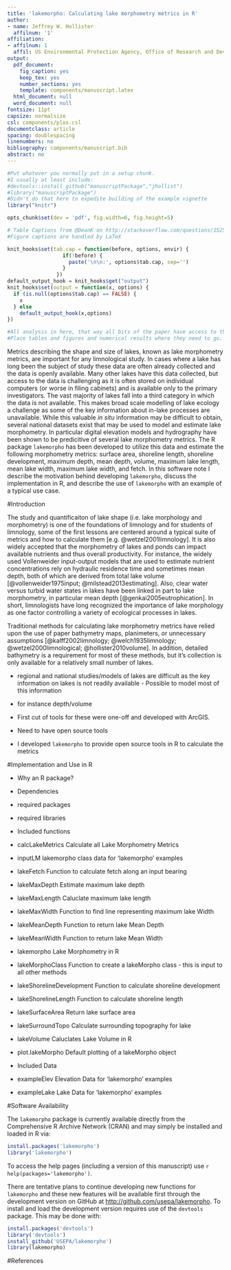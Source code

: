 ```yaml
---
title: 'lakemorpho: Calculating lake morphometry metrics in R'
author:  
- name: Jeffrey W. Hollister
  affilnum: '1'
affiliation:
- affilnum: 1
  affil: US Environmental Protection Agency, Office of Research and Development, National Health and Environmental Effects Research Laboratory, Atlantic Ecology Division, 27 Tarzwell Drive  Narragansett, RI, 02882, USA
output:
  pdf_document:
    fig_caption: yes
    keep_tex: yes
    number_sections: yes
    template: components/manuscript.latex
  html_document: null
  word_document: null
fontsize: 11pt
capsize: normalsize
csl: components/plos.csl
documentclass: article
spacing: doublespacing
linenumbers: no
bibliography: components/manuscript.bib
abstract: no
---
```

<!--
%\VignetteEngine{knitr::rmarkdown}
%\VignetteIndexEntry{lakemorpho: Calculating lake morphometry metrics in R}
-->

```r
#Put whatever you normally put in a setup chunk.
#I usually at least include:
#devtools::install_github("manuscriptPackage","jhollist")
#library("manuscriptPackage")
#Didn't do that here to expedite building of the example vignette
library("knitr")

opts_chunk$set(dev = 'pdf', fig.width=6, fig.height=5)

# Table Captions from @DeanK on http://stackoverflow.com/questions/15258233/using-table-caption-on-r-markdown-file-using-knitr-to-use-in-pandoc-to-convert-t
#Figure captions are handled by LaTeX

knit_hooks$set(tab.cap = function(before, options, envir) {
                  if(!before) { 
                    paste('\n\n:', options$tab.cap, sep='') 
                  }
                })
default_output_hook = knit_hooks$get("output")
knit_hooks$set(output = function(x, options) {
  if (is.null(options$tab.cap) == FALSE) {
    x
  } else
    default_output_hook(x,options)
})
```

```r
#All analysis in here, that way all bits of the paper have access to the final objects
#Place tables and figures and numerical results where they need to go.
```

<!-- Abstract is being wrapped in latex here so that all analysis can be run in the chunk above and the results reproducibly referenced in the abstract. -->

\singlespace

\vspace{2mm}\hrule

Metrics describing the shape and size of lakes, known as lake morphometry metrics, are important for any limnological study.  In cases where a lake has long been the subject of study these data are often already collected and the data is openly available.  Many other lakes have this data collected, but access to the data is challenging as it is often stored on individual computers (or worse in filing cabinets) and is available only to the primary investigators.  The vast majority of lakes fall into a third category in which the data is not available.  This makes broad scale modelling of lake ecology a challenge as some of the key information about in-lake processes are unavailable.  While this valuable *in situ* information may be difficult to obtain, several national datasets exist that may be used to model and estimate lake morphometry.  In particular digital elevation models and hydrography have been shown to be predicitive of several lake morphometry metrics.  The R package `lakemorpho` has been developed to utilize this data and estimate the following morphometry metrics: surface area, shoreline length, shoreline development, maximum depth, mean depth, volume, maximum lake length, mean lake width, maximum lake width, and fetch. In this software note I describe the motivation behind developing `lakemorpho`, discuss the implementation in R, and describe the use of `lakemorpho` with an example of a typical use case.    

\vspace{3mm}\hrule
\doublespace

#Introduction

The study and quantificaiton of lake shape (i.e. lake morphology and morphometry) is one of the foundations of limnology and for students of limnology, some of the first lessons are centered around a typical suite of metrics and how to calculate them [e.g. @wetzel2001limnology].  It is also widely accepted that the morphometry of lakes and ponds can impact available nutrients and thus overall productivity.  For instance, the widely used Vollenweider input-output models that are used to estimate nutrient concentrations rely on hydraulic residence time and sometimes mean depth, both of which are derived from total lake volume [@vollenweider1975input; @milstead2013estimating]. Also, clear water versus turbid water states in lakes have been linked in part to lake morphometry, in particular mean depth [@genkai2005eutrophication].  In short, limnologists have long recognized the importance of lake morphology as one factor controlling a variety of ecological processes in lakes.

Traditional methods for calculating lake morphometry metrics have relied upon the use of paper bathymetry maps, planimeters, or unnecessary assumptions [@kalff2002limnology; @welch1935limnology; @wetzel2000limnological; @hollister2010volume]. In addition, detailed bathymetry is a requirement for most of these methods, but it's collection is only available for a relatively small number of lakes.    

- regional and national studies/models of lakes are difficult as the key information on lakes is not readily available  - Possible to model most of this information
 - for instance depth/volume

- First cut of tools for these were one-off and developed with ArcGIS.
- Need to have open source tools
- I developed `lakemorpho` to provide open source tools in R to calculate the metrics

#Implementation and Use in R

- Why an R package?
- Dependencies
 - required packages
 - required libraries
- Included functions
 - calcLakeMetrics  Calculate all Lake Morphometry Metrics
 - inputLM	lakemorpho class data for 'lakemorpho' examples
 - lakeFetch	Function to calculate fetch along an input bearing
 - lakeMaxDepth	Estimate maximum lake depth
 - lakeMaxLength	Caluclate maximum lake length
 - lakeMaxWidth	Function to find line representing maximum lake Width
 - lakeMeanDepth	Function to return lake Mean Depth
 - lakeMeanWidth	Function to return lake Mean Width
 - lakemorpho	Lake Morphometry in R
 - lakeMorphoClass	Function to create a lakeMorpho class - this is input to all other methods
 - lakeShorelineDevelopment	Function to calculate shoreline development
 - lakeShorelineLength	Function to calculate shoreline length
 - lakeSurfaceArea	Return lake surface area
 - lakeSurroundTopo	Calculate surrounding topography for lake
 - lakeVolume	Caluclates Lake Volume in R
 - plot.lakeMorpho	Default plotting of a lakeMorpho object

- Included Data
 - exampleElev  Elevation Data for 'lakemorpho' examples
 - exampleLake	Lake Data for 'lakemorpho' examples

#Software Availability

The `lakemorpho` package is currently available directly from the Comprehensive R Archive Network (CRAN) and may simply be installed and loaded in R via:

```r
install.packages('lakemorpho')
library('lakemorpho')
```

To access the help pages (including a version of this manuscript) use `r help(packages='lakemorpho')`.  

There are tentative plans to continue developing new functions for `lakemorpho` and these new features will be available first through the development version on GitHub at [http://github.com/usepa/lakemorpho](http://github.com/USEPA/lakemorpho).  To install and load the development version requires use of the `devtools` package.  This may be done with:

```r
install.packages('devtools')
library('devtools')
install_github('USEPA/lakemorpho')
library(lakemorpho)
```


#References